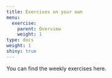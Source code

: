 ```yaml
---
title: Exercises on your own
menu:
  exercise:
    parent: Overview
    weight: 1
type: docs
weight: 1
shiny: true
---
```


You can find the weekly exercises here. 